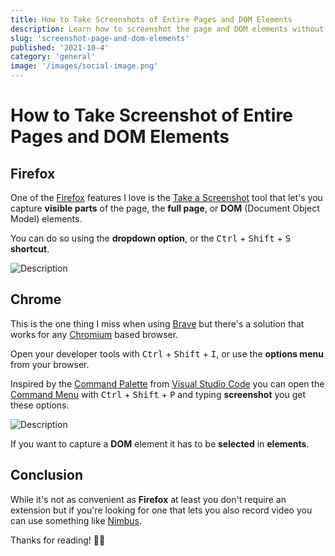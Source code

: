 ```yaml
---
title: How to Take Screenshots of Entire Pages and DOM Elements
description: Learn how to screenshot the page and DOM elements without extensions
slug: 'screenshot-page-and-dom-elements'
published: '2021-10-4'
category: 'general'
image: '/images/social-image.png'
---
```


# How to Take Screenshot of Entire Pages and DOM Elements

## Firefox

One of the [Firefox](https://www.mozilla.org/en-US/firefox/new/) features I love is the [Take a Screenshot](https://support.mozilla.org/en-US/kb/take-screenshots-firefox) tool that let's you capture **visible parts** of the page, the **full page**, or **DOM** (Document Object Model) elements.

You can do so using the **dropdown option**, or the <kbd>Ctrl</kbd> + <kbd>Shift</kbd> + <kbd>S</kbd> **shortcut**.

<Image
  height={362}
  width={1026}
  src="/images/screenshot-page-and-dom-elements/firefox-screenshot.webp"
  alt="Description"
/>

## Chrome

This is the one thing I miss when using [Brave](https://brave.com/) but there's a solution that works for any [Chromium](<https://en.wikipedia.org/wiki/Chromium_(web_browser)>) based browser.

Open your developer tools with <kbd>Ctrl</kbd> + <kbd>Shift</kbd> + <kbd>I</kbd>, or use the **options menu** from your browser.

Inspired by the [Command Palette](https://code.visualstudio.com/docs/getstarted/userinterface#_command-palette) from [Visual Studio Code](https://code.visualstudio.com/) you can open the [Command Menu](https://developer.chrome.com/docs/devtools/command-menu/) with <kbd>Ctrl</kbd> + <kbd>Shift</kbd> + <kbd>P</kbd> and typing **screenshot** you get these options.

<Image
  height={729}
  width={1034}
  src="/images/screenshot-page-and-dom-elements/brave-screenshot.webp"
  alt="Description"
/>

If you want to capture a **DOM** element it has to be **selected** in **elements**.

## Conclusion

While it's not as convenient as **Firefox** at least you don't require an extension but if you're looking for one that lets you also record video you can use something like [Nimbus](https://chrome.google.com/webstore/detail/nimbus-screenshot-screen/bpconcjcammlapcogcnnelfmaeghhagj?hl=en).

Thanks for reading! 🏄‍♀️
